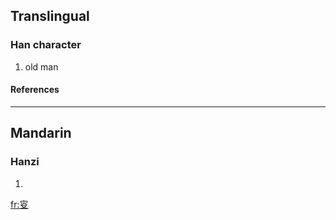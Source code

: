 {{see|叟}}

==Translingual==
===Han character===
{{Han char|rn=29|rad=又|as=07|sn=9|four=|canj=十火水 (JFE)}}
# old man
====References====
{{Han ref|kx=0166.130|dkj=03167|dj=0378.070|hdz=10398.030|uh=53DC|ud=21468}}
----
==Mandarin==
===Hanzi===
{{cmn-hanzi|pin=[[sǒu]] (sou3)|wg=sou<sup>3</sup>}}
# {{defn|Mandarin}}

[[fr:叜]]